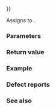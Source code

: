 {{cpp/iterator/move_iterator/title|operator{{=}}}}
{{cpp/iterator/move_iterator/navbar}}
{{ddcla|constexpr=c++17|1=
template&lt; class U &gt; 
move_iterator&amp; operator=( const move_iterator&lt;U&gt;&amp; other );
}}

Assigns {{box|{{c/core|other.}}{{rlpsi|/#current}}}} to {{rlpsi|/#current}}{{sep}}.

{{rev begin}}
{{rev|until=c++20|
If {{tt|U}} is not convertible to {{tt|Iter}}, the program is ill-formed.
}}
{{rev|since=c++20|
{{cpp/enable if|{{c|std::is_same_v&lt;U, Iter&gt;}} is {{c|false}} and both {{c|std::convertible_to&lt;const U&amp;, Iter&gt;}} and {{c|std::assignable_from&lt;Iter&amp;, const U&amp;&gt;}} are modeled}}.
}}
{{rev end}}

===Parameters===
{{par begin}}
{{par|other|iterator adaptor to assign}}
{{par end}}

===Return value===
{{c|*this}}

===Example===
{{example}}

===Defect reports===
{{dr list begin}}
{{dr list item|wg=lwg|dr=3435|std=C++20|before=the converting assignment operator was not constrained|after=constrained}}
{{dr list end}}

===See also===
{{dsc begin}}
{{dsc inc|cpp/iterator/adaptor/dsc constructor|move_iterator}}
{{dsc end}}

{{langlinks|de|es|fr|it|ja|pt|ru|zh}}